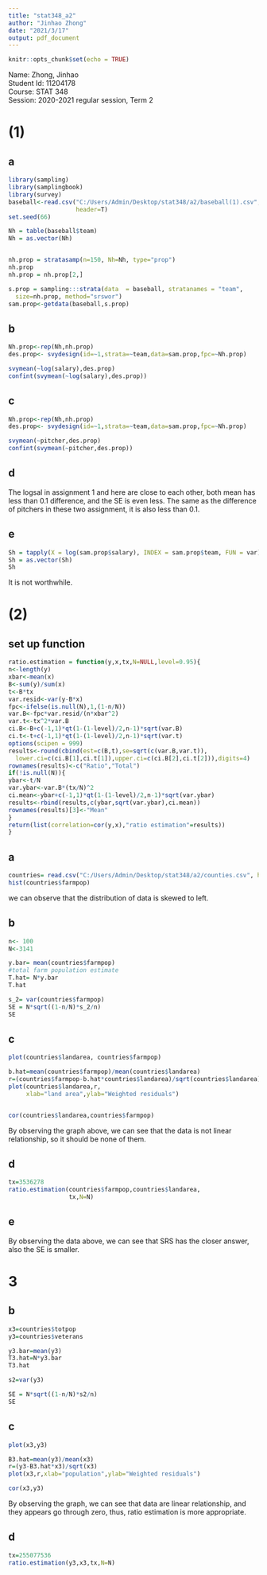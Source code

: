---
title: "stat348_a2"
author: "Jinhao Zhong"
date: "2021/3/17"
output: pdf_document
---

```{r setup, include=FALSE}
knitr::opts_chunk$set(echo = TRUE)
```

Name: Zhong, Jinhao
\
Student Id: 11204178
\
Course: STAT 348
\
Session: 2020-2021 regular session, Term 2


# (1)

## a
```{r warning=FALSE, message=FALSE}
library(sampling)
library(samplingbook)
library(survey)
baseball<-read.csv("C:/Users/Admin/Desktop/stat348/a2/baseball(1).csv",
                   header=T)
set.seed(66)

Nh = table(baseball$team)
Nh = as.vector(Nh)


nh.prop = stratasamp(n=150, Nh=Nh, type="prop")
nh.prop
nh.prop = nh.prop[2,]

s.prop = sampling:::strata(data  = baseball, stratanames = "team",
  size=nh.prop, method="srswor")
sam.prop<-getdata(baseball,s.prop)
```

## b
```{r warning=FALSE, message=FALSE}
Nh.prop<-rep(Nh,nh.prop)
des.prop<- svydesign(id=~1,strata=~team,data=sam.prop,fpc=~Nh.prop)

svymean(~log(salary),des.prop)
confint(svymean(~log(salary),des.prop))
```

## c
```{r warning=FALSE, message=FALSE}
Nh.prop<-rep(Nh,nh.prop)
des.prop<- svydesign(id=~1,strata=~team,data=sam.prop,fpc=~Nh.prop)

svymean(~pitcher,des.prop)
confint(svymean(~pitcher,des.prop))

```
## d
The logsal in assignment 1 and here are close to each other, both mean has less than 0.1 difference, and the SE is even less. The same as the difference of pitchers in these two assignment, it is also less than 0.1.


## e

```{r warning=FALSE, message=FALSE}


Sh = tapply(X = log(sam.prop$salary), INDEX = sam.prop$team, FUN = var)
Sh = as.vector(Sh)
Sh
```
It is not worthwhile.




# (2)

## set up function
```{r warning=FALSE, message=FALSE}
ratio.estimation = function(y,x,tx,N=NULL,level=0.95){
n<-length(y)
xbar<-mean(x)
B<-sum(y)/sum(x)
t<-B*tx
var.resid<-var(y-B*x)
fpc<-ifelse(is.null(N),1,(1-n/N))
var.B<-fpc*var.resid/(n*xbar^2)
var.t<-tx^2*var.B
ci.B<-B+c(-1,1)*qt(1-(1-level)/2,n-1)*sqrt(var.B)
ci.t<-t+c(-1,1)*qt(1-(1-level)/2,n-1)*sqrt(var.t)
options(scipen = 999)
results<-round(cbind(est=c(B,t),se=sqrt(c(var.B,var.t)),
  lower.ci=c(ci.B[1],ci.t[1]),upper.ci=c(ci.B[2],ci.t[2])),digits=4)
rownames(results)<-c("Ratio","Total")
if(!is.null(N)){
ybar<-t/N
var.ybar<-var.B*(tx/N)^2
ci.mean<-ybar+c(-1,1)*qt(1-(1-level)/2,n-1)*sqrt(var.ybar)
results<-rbind(results,c(ybar,sqrt(var.ybar),ci.mean))
rownames(results)[3]<-"Mean"
}
return(list(correlation=cor(y,x),"ratio estimation"=results))
}
```

## a

```{r warning=FALSE, message=FALSE}
countries= read.csv("C:/Users/Admin/Desktop/stat348/a2/counties.csv", header = T)
hist(countries$farmpop)
```
we can observe that the distribution of data is skewed to left.

## b
```{r warning=FALSE, message=FALSE}
n<- 100
N<-3141

y.bar= mean(countries$farmpop)
#total farm population estimate
T.hat= N*y.bar
T.hat

s_2= var(countries$farmpop)
SE = N*sqrt((1-n/N)*s_2/n)
SE
```

## c

```{r warning=FALSE, message=FALSE}
plot(countries$landarea, countries$farmpop)

b.hat=mean(countries$farmpop)/mean(countries$landarea)
r=(countries$farmpop-b.hat*countries$landarea)/sqrt(countries$landarea)
plot(countries$landarea,r,
     xlab="land area",ylab="Weighted residuals")


cor(countries$landarea,countries$farmpop)
```

By observing the graph above, we can see that the data is not linear relationship, so it should be none of them.


## d

```{r warning=FALSE, message=FALSE}
tx=3536278
ratio.estimation(countries$farmpop,countries$landarea,
                 tx,N=N)

```

## e

By observing the data above, we can see that SRS has the closer answer, also the SE is smaller.

# 3

## b
```{r warning=FALSE, message=FALSE}
x3=countries$totpop
y3=countries$veterans

y3.bar=mean(y3)
T3.hat=N*y3.bar
T3.hat

s2=var(y3)

SE = N*sqrt((1-n/N)*s2/n)
SE
```
## c

```{r warning=FALSE, message=FALSE}
plot(x3,y3)

B3.hat=mean(y3)/mean(x3)
r=(y3-B3.hat*x3)/sqrt(x3)
plot(x3,r,xlab="population",ylab="Weighted residuals")

cor(x3,y3)
```

By observing the graph, we can see that data are linear relationship, and they appears go through zero, thus, ratio estimation is more appropriate.

## d

```{r warning=FALSE, message=FALSE}
tx=255077536
ratio.estimation(y3,x3,tx,N=N)
```

